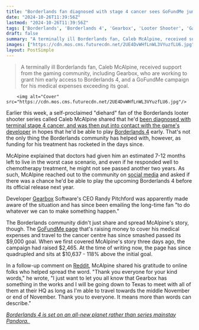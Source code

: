 ```yaml
---
title: "Borderlands fan diagnosed with stage 4 cancer sees GoFundMe jump over $10,000 to smash its goal days after the game's community gets involved"
date: "2024-10-26T11:39:56Z"
lastmod: "2024-10-26T11:39:56Z"
tags: ['Borderlands', 'Borderlands 4', 'Gearbox', 'Looter Shooter', 'Gaming Community', 'GoFundMe']
draft: false
summary: "A terminally ill Borderlands fan, Caleb McAlpine, received support from the gaming community, including Gearbox, who are working to grant him early access to Borderlands 4, and a GoFundMe campaign for his medical expenses exceeding its goal."
images: ["https://cdn.mos.cms.futurecdn.net/2UE4DvWHfLnWL3VYuzfLU6.jpg"]
layout: PostSimple
---
```

> A terminally ill Borderlands fan, Caleb McAlpine, received support from the gaming community, including Gearbox, who are working to grant him early access to Borderlands 4, and a GoFundMe campaign for his medical expenses exceeding its goal.


        <img alt="Cover" src="https://cdn.mos.cms.futurecdn.net/2UE4DvWHfLnWL3VYuzfLU6.jpg"/>
        
Earlier this week, a self-proclaimed "diehard" fan of the Borderlands looter shooter series called Caleb McAlpine shared that he'd [been diagnosed with terminal stage 4 cancer, and was then put into contact with the game's developer](https://www.gamesradar.com/games/borderlands/terminally-ill-borderlands-fan-asks-if-theres-any-way-he-can-see-borderlands-4-early-gearbox-boss-randy-pitchford-says-were-going-to-do-whatever-we-can-to-make-something-happen/) in hopes that he'd be able to play [Borderlands 4](https://www.gamesradar.com/games/borderlands/borderlands-4-guide/) early. That's not the only thing the Borderlands community has helped with, however, as funding for his treatment has rocketed in the days since.

McAlpine explained that doctors had given him an estimated 7-12 months left to live in the worst case scenario, and even if he responded well to chemotherapy treatment, he might not see passed another two years. As such, McAlpine reached out to the community on [social media](https://www.reddit.com/r/borderlands3/comments/1gak2s0/dont_know_if_this_is_possible/?share_id=qAwjlzUqaAiTz4T7LEGLt&utm_content=1&utm_medium=ios_app&utm_name=ioscss&utm_source=share&utm_term=1) and asked if there was a chance he'd be able to play the upcoming Borderlands 4 before its official release next year.

Developer [Gearbox](https://www.gamesradar.com/tag/gearbox/) Software's CEO Randy Pitchford was apparently made aware of the situation and has since been emailing the long-time fan "to do whatever we can to make something happen." 

The Borderlands community didn't just share and spread McAlpine's story, though. The [GoFundMe page](https://www.gofundme.com/f/support-calebs-fight-against-stage-4-colon-and-liver-cancer) that's raising money to cover his medical expenses and travel to the cancer centre has since smashed passed its $9,000 goal. When we first covered McAlpine's story three days ago, the campaign had raised $2,465. At the time of writing now, the page has since quadrupled and sits at $10,637 - 118% above the initial goal.

In a follow-up comment on [Reddit](https://www.reddit.com/r/borderlands3/comments/1gak2s0/comment/lttsgxb/), McAlpine shared his gratitude to online folks who helped spread the word. "Thank you everyone for your kind words," he wrote, "I just want to let you all know that Gearbox has something in the works and I will be going down to Texas to meet with all of them at their HQ as long as I'm able to travel towards the middle November or end of November. Thank you to everyone. It means more than words can describe."

[<em>Borderlands 4 is set on an all-new planet rather than series mainstay Pandora.</em> ](https://www.gamesradar.com/games/borderlands/borderlands-4-is-set-on-an-all-new-planet-rather-than-series-mainstay-pandora/)
        